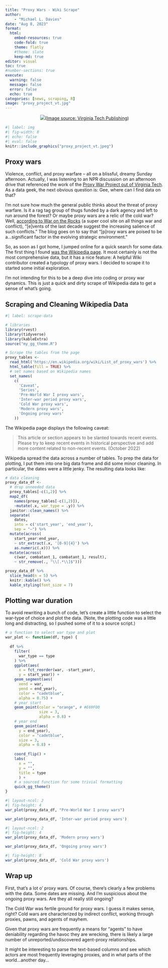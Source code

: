 ```yaml
---
title: "Proxy Wars - Wiki Scrape"
author: 
    - "Michael L. Davies"
date: "Aug 8, 2023"
format:
  html:
    embed-resources: true
    code-fold: true
    theme: flatly
    #theme: slate
    keep-md: true
editor: visual
toc: true
#number-sections: true
execute: 
  warning: false
  message: false
  error: false
  echo: true
categories: [news, scraping, R]
image: "proxy_project_vt.jpg"
---
```


<center>![](proxy_project_vt.jpeg)([Image source: Virginia Tech Publishing](https://twitter.com/VirginiaTechPub?ref_src=twsrc%5Etfw%7Ctwcamp%5Etweetembed%7Ctwterm%5E1286360278993637376%7Ctwgr%5Efc9afc3148e3ac140d50294d58f2ab0d0e5d5221%7Ctwcon%5Es1_&ref_url=https%3A%2F%2Fpublishing.vt.edu%2Fsite%2Fbooks%2Fm%2F10.21061%2Fproxy-wars-maguire%2F))</center>

```r
#| label: img
#| fig-width: 8
#| echo: false
#| eval: false
knitr::include_graphics("proxy_project_vt.jpeg")
```

## Proxy wars

Violence, conflict, and proxy warfare -- all on a blissful, dreamy Sunday afternoon. Actually, I was listening to an NPR discussion on an afternoon drive that referenced the work of the [Proxy War Project out of Virginia Tech](https://publishing.vt.edu/site/books/series/pwp-conflict-studies/). As a data geek, the next obvious question is: Gee, where can I find data on that?

I'm not sure how much the general public thinks about the threat of proxy warfare. Is it a rag tag group of thugs funded by a dark agency and left to run around the forest? Or maybe proxy wars are a relic of the cold war? Well, [according to War on the Rocks](https://warontherocks.com/2021/09/the-return-of-great-power-proxy-wars/) (a super cool site on all things war and conflict), "\[e\]vents of the last decade suggest the increasing salience of such conflicts." The blog goes on to say that "\[p\]roxy wars are poised to be a...significant factor in the evolving strategic environment."

So, as soon as I got home, I jumped online for a quick search for some data. The first thing I found [was the Wikipedia page](https://en.wikipedia.org/wiki/List_of_proxy_wars). It most certainly is not the most comprehensive data, but it has a nice feature: A helpful Wiki contributor created a typology of proxy wars. I decided to scrape it to started some initial exploration.

I'm not intending for this to be a deep dive into coding or proxy war dynamics. This is just a quick and dirty scrape of Wikipedia data to get a sense of what's going.

## Scraping and Cleaning Wikipedia Data

```r
#| label: scrape-data

# libraries
library(rvest)
library(tidyverse)
library(kableExtra)
source("my_gg_theme.R")

# Scrape the tables from the page
proxy_tables <- 
  read_html('https://en.wikipedia.org/wiki/List_of_proxy_wars') %>%
  html_table(fill = TRUE) %>% 
  # set names based on Wikipedia names
  set_names(
    c(
      'Caveat',
      'Series', 
      'Pre-World War I proxy wars', 
      'Inter-war period proxy wars',
      'Cold War proxy wars',
      'Modern proxy wars',
      'Ongoing proxy wars'
    )) 
```

The Wikipedia page displays the following caveat:

> This article or section appears to be slanted towards recent events. Please try to keep recent events in historical perspective and add more content related to non-recent events. (October 2022)

Wikipedia spread the data across a number of tables. To prep the data for plotting, I put them into one big data frame and did some minor cleaning. In particular, the dates were a little jenky. The resulting data looks like:

```r
# data cleaning
proxy_data_df <- 
  # drop unneeded data
  proxy_tables[-c(1,2)] %>% 
  map2_df(
    names(proxy_tables[-c(1,2)]),
    ~mutate(.x, war_type = .y)) %>% 
  janitor::clean_names() %>% 
  separate(
    dates, 
    into = c('start_year', 'end_year'), 
    sep = "–") %>%
  mutate(across(
    start_year:end_year,
    ~ str_extract(.x, '[0-9]{4}') %>% 
    as.numeric(.x))) %>% 
  mutate(across(
    c(war, combatant_1, combatant_1, result),
    ~ str_remove(., "\\[.*\\]$")))

proxy_data_df %>% 
  slice_head(n = 5) %>% 
  knitr::kable() %>%
  kable_styling(font_size = 7)
```

## Plotting war duration

To avoid rewriting a bunch of code, let's create a little function to select the war-type of choice and plot the data. (Note, the plotting code was a little long and distracting, so I pushed some of it to a source script.)

```r

# a function to select war type and plot
war_plot <- function(df, type) {
  
  df %>% 
    filter(
      war_type == type
    ) %>% 
    ggplot(aes(
      x = fct_reorder(war, -start_year),
      y = start_year)) +
    geom_segment(aes(
      xend = war, 
      yend = end_year), 
      color = "cadetblue",
      alpha = 0.75) +
    # year start
    geom_point(color = "orange", # #E69F00
               size = 3,
               alpha = 0.8) +
    # year end
    geom_point(aes(
      y = end_year), 
      color = "cadetblue", 
      size = 3,
      alpha = 0.8) +  
    
    coord_flip() +
    labs(
      x = "", 
      y = "",
      title = type
      ) +
    # a sourced function for some trivial formatting 
    quick_gg_theme()
}
```

```r
#| layout-ncol: 2
#| fig-height: 4
war_plot(proxy_data_df, "Pre-World War I proxy wars")

war_plot(proxy_data_df, 'Inter-war period proxy wars')
```

```r
#| layout-ncol: 2
#| fig-height: 4
war_plot(proxy_data_df, 'Modern proxy wars')

war_plot(proxy_data_df, 'Ongoing proxy wars')
```

```r
#| fig-height: 8
war_plot(proxy_data_df, 'Cold War proxy wars')
```

## Wrap up

First, that's a lot o' proxy wars. Of course, there's clearly a few problems with the data. Some dates are missing. And I'm suspicious about the ongoing proxy wars. Are they all really still ongoing?

The Cold War was fertile ground for proxy wars. I guess it makes sense, right? Cold wars are characterized by indirect conflict, working through proxies, pawns, and agents of mayhem.

Given that proxy wars are frequently a means for "agents" to have deniability regarding the havoc they are wrecking, there is likely a large number of unreported/undiscovered agent-proxy relationships.

It might be interesting to parse the text-based columns and see which actors are most frequently leveraging proxies, and in what parts of the world...another day...
